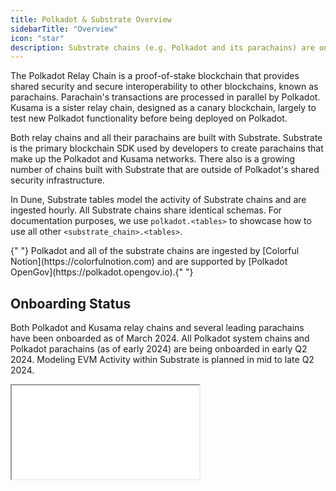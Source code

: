 ```yaml
---
title: Polkadot & Substrate Overview
sidebarTitle: "Overview"
icon: "star"
description: Substrate chains (e.g. Polkadot and its parachains) are on Dune.
---
```


The Polkadot Relay Chain is a proof-of-stake blockchain that provides shared security and secure interoperability to other blockchains, known as parachains. Parachain's transactions are processed in parallel by Polkadot. Kusama is a sister relay chain, designed as a canary blockchain, largely to test new Polkadot functionality before being deployed on Polkadot.

Both relay chains and all their parachains are built with Substrate. Substrate is the primary blockchain SDK used by developers to create parachains that make up the Polkadot and Kusama networks. There also is a growing number of chains built with Substrate that are outside of Polkadot's shared security infrastructure.

In Dune, Substrate tables model the activity of Substrate chains and are ingested hourly. All Substrate chains share identical schemas. For documentation purposes, we use `polkadot.<tables>` to showcase how to use all other `<substrate_chain>.<tables>`.

<Info>
  {" "}
  Polkadot and all of the substrate chains are ingested by [Colorful Notion](https://colorfulnotion.com)
  and are supported by [Polkadot OpenGov](https://polkadot.opengov.io).{" "}
</Info>

## Onboarding Status

Both Polkadot and Kusama relay chains and several leading parachains have been onboarded as of March 2024. All Polkadot system chains and Polkadot parachains (as of early 2024) are being onboarded in early Q2 2024. Modeling EVM Activity within Substrate is planned in mid to late Q2 2024.

<div>
  <iframe
    src={`https://dune.com/embeds/3523887/5925917`}
    style={{
      width: "100%",
      height: "500px",
      border: "none",
      marginTop: "10px",
    }}
  />
</div>

## Substrate Tables

All tables are organized by a temporal variable (`block_time` or `ts`). Because Substrate is organized by _pallets_, several of the key tables (`calls`, `events` and `extrinsics`) are usually filtered by the pallet section and method (`call_section` and `call_method` for `calls`, or `section` and `method` for `events` and `extrinsics`). Decoded data is available in `decoded_data` for these tables in JSON form. 

<CardGroup cols={2}>
  <Card title="Blocks" icon="cubes" href="/data-catalog/substrate/blocks">
    Each block in the blockchain, summarized with its hash and key statistics for quick overview.
  </Card>
  <Card title="Extrinsics" icon="sitemap" href="/data-catalog/substrate/extrinsics">
    Detailed transaction data, encompassing both signed and unsigned operations, directly invoking pallet functions.
  </Card>
  <Card title="Balances" icon="wallet" href="/data-catalog/substrate/balances">
    Daily snapshots capturing the state of user assets, reflecting the end-of-day balances.
  </Card>
  <Card title="Calls" icon="arrow-right" href="/data-catalog/substrate/calls">
    Comprehensive log of function calls, expanding top-level extrinsics into individual actionable records.
  </Card>
  <Card title="Events" icon="bolt" href="/data-catalog/substrate/events">
    A chronological record of system events and state changes triggered by extrinsics or internal calls.
  </Card>
  <Card title="Transfers" icon="arrow-up-from-bracket" href="/data-catalog/substrate/transfers">
    Complete ledger of asset transfers across the network, capturing the movement of tokens between accounts.
  </Card>
  <Card title="Traces" icon="memo-circle-info" href="/data-catalog/substrate/traces">
    In-depth Substrate storage data, offering insights that are not readily available from the events data alone.
  </Card>
  <Card title="Stakings" icon="hand-holding-heart" href="/data-catalog/substrate/stakings">
    Raw staking data including details on Validators, Nominators, Pools, and Pool Members, specific to Polkadot and Kusama Relay Chains.
  </Card>
  <Card title="Materialized Views" icon="database" href="/data-catalog/substrate/materialized_views">
    Optimized data views storing pre-processed information from traces, streamlining access to pipelined chain data.
  </Card>
</CardGroup>

## Sample Queries

As Substrate chains use SS58 Addresses, the following Dune function is very useful:

- [SS58 functions: from_ss58(varchar) + to_ss58(varbinary, int)](/query-engine/Functions-and-operators/ss58)

### overview of recent blocks 

```sql
SELECT DATE(block_time) AS logDT,
       count(distinct number) numBlocks,
       MAX(block_time) AS lastBlockTime,
       MIN(number) AS b0,
       MAX(number) AS b1,
       (MAX(number) -MIN(number) - count(distinct number)) + 1 as missing
FROM polkadot.blocks
WHERE block_time > DATE('2024-01-01')
GROUP BY 1
order by 1 desc;
```

### popular pallets 

Query the most popular pallets and their methods.

```sql
select count(distinct signer_ss58) numUsers, count(*) numCalls, call_section, call_method from polkadot.calls
where call_section not in ('timestamp', 'utility', 'proxy')
group by call_section, call_method order by count(*) desc
```

### frequent events 

Query the most frequent events, excluding system events.

```sql
select  count(*) numEvents, concat(section, ':', method)  as sm from polkadot.events
where section not in ('system')
group by 2 order by count(*) desc
```

### other chains

To query other chains, replace `polkadot` with the chain name, e.g. `kusama`, `interlay`, `astar` etc. 

```sql
SELECT
  date_format(block_time, '%Y-%m') as monthDT,
  call_method,
  COUNT(DISTINCT signer_ss58) AS numUniqueActiveUsers,
  COUNT(Distinct extrinsic_id ) AS numCalls
FROM
  assethub.calls
WHERE
  call_section IN ('nfts')
  AND call_method IN ('buyItem', 'mint')
  AND block_time >= TIMESTAMP '2023-01-01'
GROUP BY
  1, 2
ORDER BY
  1, 2;
```

### JSON extraction

You will often need to extract data from JSON fields. Here is an example of how to extract data from the `events` table.

```sql
SELECT
    E.block_time,
    JSON_VALUE(E.data, 'strict $[0]') as account,
    JSON_VALUE(E.data_decoded, 'strict $[0].address') as pub_key,
    CAST(JSON_VALUE(E.data, 'strict $[1]') AS SMALLINT) as asset_id_1,
    CAST(JSON_VALUE(E.data, 'strict $[2]') AS SMALLINT) as asset_id_2,
    (JSON_VALUE(E.data, 'strict $[3]'))as amount_1,
    (JSON_VALUE(E.data, 'strict $[4]'))as amount_2,
    (JSON_VALUE(E.data, 'strict $[5]'))as hub_in,
    (JSON_VALUE(E.data, 'strict $[6]'))as hub_out,
    (JSON_VALUE(E.data, 'strict $[7]'))as asset_fee,
    (JSON_VALUE(E.data, 'strict $[8]'))as protocol_fee,
    A1.decimals as decimals_1,
    A1.ticker as ticker_1,
    A2.decimals as decimals_2,
    A2.ticker as ticker_2,
    method
    FROM hydradx.events E
    LEFT JOIN query_3482301 A1 on A1.asset_id=CAST(JSON_VALUE(data, 'strict $[1]') as INT)
    LEFT JOIN query_3482301 A2 on A2.asset_id=CAST(JSON_VALUE(data, 'strict $[2]') as INT)
    WHERE section='omnipool' and method in('SellExecuted', 'BuyExecuted')
```